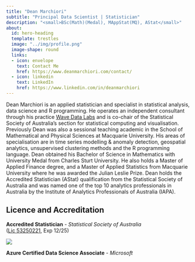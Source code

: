 ```yaml
---
title: "Dean Marchiori"
subtitle: "Principal Data Scientist | Statistician"
description: "<small>BSc(Math)(Medal), MAppStat(MQ), AStat</small>"
about:
  id: hero-heading
  template: trestles
  image: "../img/profile.png"
  image-shape: round
  links:
  - icon: envelope
    text: Contact Me
    href: https://www.deanmarchiori.com/contact/
  - icon: linkedin
    text: LinkedIn
    href: https://www.linkedin.com/in/deanmarchiori
---
```



:::{#hero-heading}

Dean Marchiori is an applied statistician and specialist in statistical analysis, data science and R programming. He operates an independent consultant through his practice [Wave Data Labs](https://www.wavedatalabs.com.au/) and is co-chair of the Statistical Society of Australia’s section for statistical computing and visualisation. Previously Dean was also a sessional teaching academic in the School of Mathematical and Physical Sciences at Macquarie University. His areas of specialisation are in time series modelling & anomaly detection, geospatial analytics, unsupervised clustering methods and the R programming language. Dean obtained his Bachelor of Science in Mathematics with University Medal from Charles Sturt University. He also holds a Master of Applied Finance degree, and a Master of Applied Statistics from Macquarie University where he was awarded the Julian Leslie Prize. Dean holds the Accredited Statistician (AStat) qualification from the Statistical Society of Australia and was named one of the top 10 analytics professionals in Australia by the Institute of Analytics Professionals of Australia (IAPA).  

:::   


## Licence and Accreditation  

 **Accredited Statistician** - *Statistical Society of Australia*   
 ([Lic 53250221](https://www.statsoc.org.au/Sys/PublicProfile/53250221/4702721), Exp 12/25)

![](../img/SSA_2025.png)
 
 **Azure Certified Data Science Associate** - *Microsoft*   
 
<div data-iframe-width="150" data-iframe-height="270" data-share-badge-id="80e6017b-6e52-4d87-a9e4-d84781bf7280" data-share-badge-host="https://www.credly.com"></div><script type="text/javascript" async src="//cdn.credly.com/assets/utilities/embed.js"></script>

